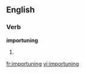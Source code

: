 
==English==

===Verb===
'''importuning'''

# {{present participle of|[[importune]]}}

[[fr:importuning]]
[[vi:importuning]]